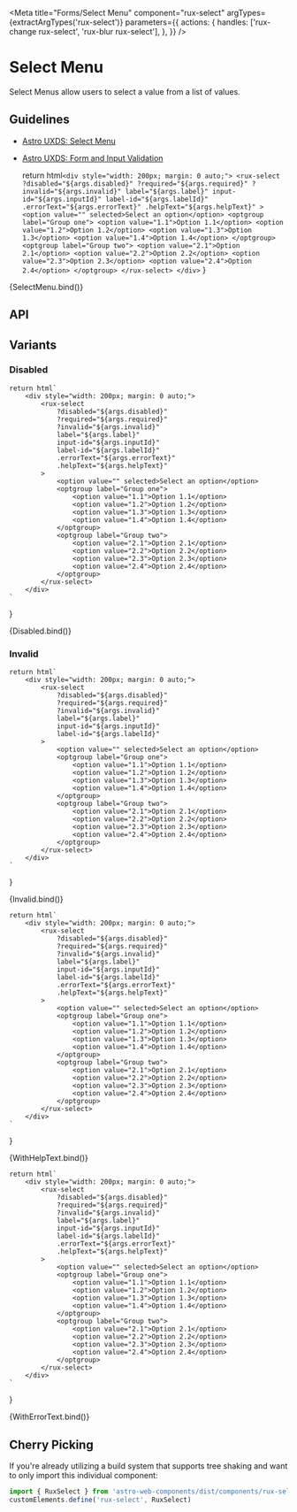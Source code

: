 
<Meta
    title="Forms/Select Menu"
    component="rux-select"
    argTypes={extractArgTypes('rux-select')}
    parameters={{
        actions: {
            handles: ['rux-change rux-select', 'rux-blur rux-select'],
        },
    }}
/>

# Select Menu

Select Menus allow users to select a value from a list of values.

## Guidelines

-   [Astro UXDS: Select Menu](https://astrouxds.com/components/select/)
-   [Astro UXDS: Form and Input Validation](https://www.astrouxds.com/ui-components/validation)

    return html`
        <div style="width: 200px; margin: 0 auto;">
            <rux-select
                ?disabled="${args.disabled}"
                ?required="${args.required}"
                ?invalid="${args.invalid}"
                label="${args.label}"
                input-id="${args.inputId}"
                label-id="${args.labelId}"
                .errorText="${args.errorText}"
                .helpText="${args.helpText}"
            >
                <option value="" selected>Select an option</option>
                <optgroup label="Group one">
                    <option value="1.1">Option 1.1</option>
                    <option value="1.2">Option 1.2</option>
                    <option value="1.3">Option 1.3</option>
                    <option value="1.4">Option 1.4</option>
                </optgroup>
                <optgroup label="Group two">
                    <option value="2.1">Option 2.1</option>
                    <option value="2.2">Option 2.2</option>
                    <option value="2.3">Option 2.3</option>
                    <option value="2.4">Option 2.4</option>
                </optgroup>
            </rux-select>
        </div>
    `
}

<Canvas>
    <Story
        args={{
            label: 'Select Menu',
            inputId: 1,
            labelId: 1,
        }}
        name="Select Menu"
    >
        {SelectMenu.bind()}
    </Story>
</Canvas>

## API

<ArgsTable of="rux-select" />

## Variants

### Disabled

    return html`
        <div style="width: 200px; margin: 0 auto;">
            <rux-select
                ?disabled="${args.disabled}"
                ?required="${args.required}"
                ?invalid="${args.invalid}"
                label="${args.label}"
                input-id="${args.inputId}"
                label-id="${args.labelId}"
                .errorText="${args.errorText}"
                .helpText="${args.helpText}"
            >
                <option value="" selected>Select an option</option>
                <optgroup label="Group one">
                    <option value="1.1">Option 1.1</option>
                    <option value="1.2">Option 1.2</option>
                    <option value="1.3">Option 1.3</option>
                    <option value="1.4">Option 1.4</option>
                </optgroup>
                <optgroup label="Group two">
                    <option value="2.1">Option 2.1</option>
                    <option value="2.2">Option 2.2</option>
                    <option value="2.3">Option 2.3</option>
                    <option value="2.4">Option 2.4</option>
                </optgroup>
            </rux-select>
        </div>
    `
}

<Canvas>
    <Story
        args={{
            label: 'Disabled Select Menu',
            disabled: true,
            inputId: 1,
            labelId: 1,
        }}
        name="Disabled"
    >
        {Disabled.bind()}
    </Story>
</Canvas>

### Invalid

    return html`
        <div style="width: 200px; margin: 0 auto;">
            <rux-select
                ?disabled="${args.disabled}"
                ?required="${args.required}"
                ?invalid="${args.invalid}"
                label="${args.label}"
                input-id="${args.inputId}"
                label-id="${args.labelId}"
            >
                <option value="" selected>Select an option</option>
                <optgroup label="Group one">
                    <option value="1.1">Option 1.1</option>
                    <option value="1.2">Option 1.2</option>
                    <option value="1.3">Option 1.3</option>
                    <option value="1.4">Option 1.4</option>
                </optgroup>
                <optgroup label="Group two">
                    <option value="2.1">Option 2.1</option>
                    <option value="2.2">Option 2.2</option>
                    <option value="2.3">Option 2.3</option>
                    <option value="2.4">Option 2.4</option>
                </optgroup>
            </rux-select>
        </div>
    `
}

<Canvas>
    <Story
        args={{
            label: 'Invalid Select Menu',
            invalid: true,
            inputId: 1,
            labelId: 1,
        }}
        name="Invalid"
    >
        {Invalid.bind()}
    </Story>
</Canvas>

    return html`
        <div style="width: 200px; margin: 0 auto;">
            <rux-select
                ?disabled="${args.disabled}"
                ?required="${args.required}"
                ?invalid="${args.invalid}"
                label="${args.label}"
                input-id="${args.inputId}"
                label-id="${args.labelId}"
                .errorText="${args.errorText}"
                .helpText="${args.helpText}"
            >
                <option value="" selected>Select an option</option>
                <optgroup label="Group one">
                    <option value="1.1">Option 1.1</option>
                    <option value="1.2">Option 1.2</option>
                    <option value="1.3">Option 1.3</option>
                    <option value="1.4">Option 1.4</option>
                </optgroup>
                <optgroup label="Group two">
                    <option value="2.1">Option 2.1</option>
                    <option value="2.2">Option 2.2</option>
                    <option value="2.3">Option 2.3</option>
                    <option value="2.4">Option 2.4</option>
                </optgroup>
            </rux-select>
        </div>
    `
}

<Canvas>
    <Story
        args={{
            label: 'Select menu',
            inputId: 1,
            labelId: 1,
            helpText: 'Help text',
        }}
        name="With Help Text"
    >
        {WithHelpText.bind()}
    </Story>
</Canvas>

    return html`
        <div style="width: 200px; margin: 0 auto;">
            <rux-select
                ?disabled="${args.disabled}"
                ?required="${args.required}"
                ?invalid="${args.invalid}"
                label="${args.label}"
                input-id="${args.inputId}"
                label-id="${args.labelId}"
                .errorText="${args.errorText}"
                .helpText="${args.helpText}"
            >
                <option value="" selected>Select an option</option>
                <optgroup label="Group one">
                    <option value="1.1">Option 1.1</option>
                    <option value="1.2">Option 1.2</option>
                    <option value="1.3">Option 1.3</option>
                    <option value="1.4">Option 1.4</option>
                </optgroup>
                <optgroup label="Group two">
                    <option value="2.1">Option 2.1</option>
                    <option value="2.2">Option 2.2</option>
                    <option value="2.3">Option 2.3</option>
                    <option value="2.4">Option 2.4</option>
                </optgroup>
            </rux-select>
        </div>
    `
}

<Canvas>
    <Story
        args={{
            label: 'Select menu',
            inputId: 1,
            labelId: 1,
            errorText: 'Error text',
        }}
        name="With Error Text"
    >
        {WithErrorText.bind()}
    </Story>
</Canvas>

## Cherry Picking

If you're already utilizing a build system that supports tree shaking and want to only import this individual component:

```js
import { RuxSelect } from 'astro-web-components/dist/components/rux-select'
customElements.define('rux-select', RuxSelect)
```
